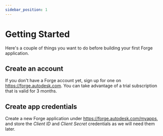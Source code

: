 ```yaml
---
sidebar_position: 1
---
```


# Getting Started

Here's a couple of things you want to do before building your first Forge application.

## Create an account

If you don't have a Forge account yet, sign up for one on https://forge.autodesk.com.
You can take advantage of a trial subscription that is valid for 3 months.

## Create app credentials

Create a new Forge application under https://forge.autodesk.com/myapps, and store
the _Client ID_ and _Client Secret_ credentials as we will need them later.
